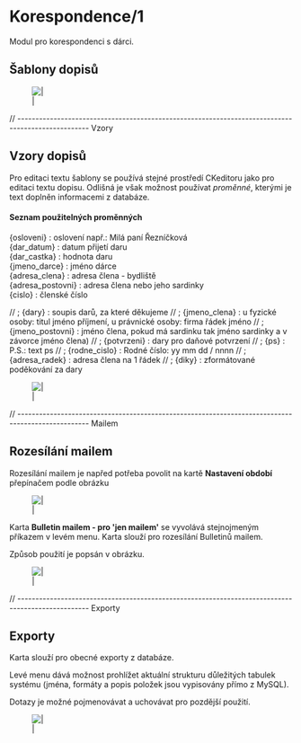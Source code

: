 = Korespondence/1 =
Modul pro korespondenci s dárci.

== Šablony dopisů ==

[[Image:wiki/img/ck_dopisy_sablona.png||]]

// -------------------------------------------------------------------------------------------------- Vzory
== Vzory dopisů ==
Pro editaci textu šablony se používá stejné prostředí CKeditoru jako pro editaci textu dopisu.
Odlišná je však možnost používat ''proměnné'', kterými je text doplněn informacemi z databáze.

==== Seznam použitelných proměnných ====
; {osloveni}            : oslovení např.: Milá paní Řezníčková
; {dar_datum}           : datum přijetí daru
; {dar_castka}          : hodnota daru
; {jmeno_darce}         : jméno dárce
; {adresa_clena}        : adresa člena - bydliště
; {adresa_postovni}     : adresa člena nebo jeho sardinky
; {cislo}               : členské číslo
// ; {dary}                : soupis darů, za které děkujeme
// ; {jmeno_clena}         : u fyzické osoby: titul jméno příjmení, u právnické osoby: firma řádek jméno
// ; {jmeno_postovni}      : jméno člena, pokud má sardinku tak jméno sardinky a v závorce jméno člena)
// ; {potvrzeni}           : dary pro daňové potvrzení
// ; {ps}                  : P.S.: text ps
// ; {rodne_cislo}         : Rodné číslo: yy mm dd / nnnn
// ; {adresa_radek}        : adresa člena na 1 řádek
// ; {diky}                : zformátované poděkování za dary

[[Image:wiki/img/ck_dopisy.png||]]

// -------------------------------------------------------------------------------------------------- Mailem
== Rozesílání mailem ==

Rozesílání mailem je napřed potřeba povolit na kartě '''Nastavení období''' přepínačem podle obrázku

[[Image:wiki/img/rozesilani_mailem_2.png||]]

Karta '''Bulletin mailem - pro 'jen mailem' ''' se vyvolává stejnojmeným příkazem v levém menu.
Karta slouží pro rozesílání Bulletinů mailem.

Způsob použití je popsán v obrázku.

[[Image:wiki/img/rozesilani_mailem.png||]]

// -------------------------------------------------------------------------------------------------- Exporty
== Exporty ==

Karta slouží pro obecné exporty z databáze.

Levé menu dává možnost prohlížet aktuální strukturu důležitých tabulek systému
(jména, formáty a popis položek jsou vypisovány přímo z MySQL).

Dotazy je možné pojmenovávat a uchovávat pro pozdější použití.

[[Image:wiki/img/ck_dop_sql.png||]]



